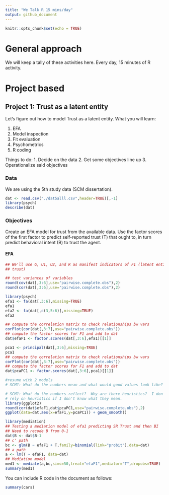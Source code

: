 ```yaml
---
title: "We Talk R 15 mins/day"
output: github_document
---
```


```r
knitr::opts_chunk$set(echo = TRUE)
```

# General approach

We will keep a tally of these activities here.  Every day, 15 minutes of R activity.

# Project based

## Project 1:  Trust as a latent entity

Let's figure out how to model Trust as a latent entity.  What you will learn:

1. EFA
2. Model inspection
3. Fit evaluation
4. Psychometrics
5. R coding

Things to do:
1. Decide on the data
2. Get some objectives line up
3. Operationalize said objectives

### Data

We are using the 5th study data (SCM dissertation).

```r
dat <- read.csv("./dat5alll.csv",header=TRUE)[,-1]
library(psych)
describe(dat)
```

### Objectives

Create an EFA model for trust from the available data.  Use the factor scores of the first factor to predict self-reported trust (T) that ought to, in turn predict behavioral intent (B) to trust the agent.

#### EFA

```r
## We'll use G, U1, U2, and R as manifest indicators of F1 (latent entity of
## trust)

## test variances of variables
round(cov(dat[,3:6],use="pairwise.complete.obs"),2)
round(cor(dat[,3:6],use="pairwise.complete.obs"),2)

library(psych)
efa1 <- fa(dat[,3:6],missing=TRUE) 
efa1
efa2 <- fa(dat[,c(3,5:6)],missing=TRUE) 
efa2

## compute the correlation matrix to check relationships bw vars
corPlot(cor(dat[,3:7],use="pairwise.complete.obs"))
## compute the factor scores for F1 and add to dat
dat$efaF1 <- factor.scores(dat[,3:6],efa1)[[1]]

```
```r
pca1 <- principal(dat[,3:6],missing=TRUE) 
pca1
## compute the correlation matrix to check relationships bw vars
corPlot(cor(dat[,3:7],use="pairwise.complete.obs"))
## compute the factor scores for F1 and add to dat
dat$pcaPC1 <- factor.scores(dat[,3:6],pca1)[[1]]
```



```r
#resume with 2 models
# SCM?: What do the numbers mean and what would good values look like?

# SCM?: What do the numbers reflect?  Why are there heuristics?  I don't want to
# rely on heuristics if I don't know what they mean.
library(ggplot2)
round(cor(dat$efaF1,dat$pcaPC1,use="pairwise.complete.obs"),2)
ggplot(data=dat,aes(x=efaF1,y=pcaPC1)) + geom_smooth()

```

```r
library(mediation)
## Testing a mediation model of efa1 predicting SR Trust and then BI
## Need to recode B from 0-1
dat$B <- dat$B-1
## c' path
bc <- glm(B ~ efaF1 + T,family=binomial(link="probit"),data=dat) 
## a path
a <- lm(T ~ efaF1, data=dat)
## Mediation model
med1 <- mediate(a,bc,sims=50,treat="efaF1",mediator="T",dropobs=TRUE)
summary(med1)
```

You can include R code in the document as follows:

```r
summary(cars)
```
